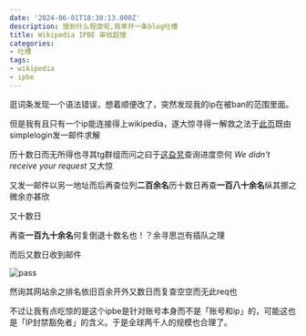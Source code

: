 ```yaml
---
date: '2024-06-01T18:30:13.000Z'
description: 慢到什么程度呢,我单开一条blog吐槽
title: Wikipedia IPBE 审核超慢
categories:
- 吐槽
tags:
- wikipedia
- ipbe
---
```


逛词条发现一个语法错误，想着顺便改了，突然发现我的ip在被ban的范围里面。

但是我有且只有一个ip能连接得上wikipedia，遂大惊寻得一解救之法于[此页](https://en.wikipedia.org/wiki/Wikipedia:IP_block_exemption)既由simplelogin发一邮件求解

历十数日而无所得也寻其tg群组而问之曰于[这旮旯](https://ipbe-zh-status.toolforge.org/)查询进度奈何 _We didn't receive your request_ 又大惊

又发一邮件以另一地址而后再查位列**二百余名**历十数日再查**一百八十余名**纵其挪之微余亦甚欣

又十数日

再查**一百九十余名**何复倒退十数名也！？余寻思岂有插队之理

而后又数日收到邮件

![pass](pass.png)

然询其网站余之排名依旧百余开外又数日而复查空空而无此req也

不过让我有点吃惊的是这个ipbe是针对账号本身而不是「账号和ip」的，可能这也是「IP封禁豁免者」的含义。于是全球两千人的规模也合理了。
